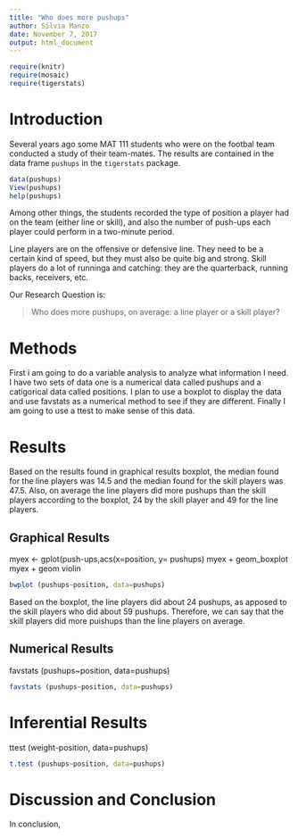 ---
title: "Who does more pushups"
author: Silvia Manzo
date: November 7, 2017
output: html_document
---

```{r include=FALSE}
require(knitr)
require(mosaic)
require(tigerstats)
```
<!-- We recommend you use git branches -- create a separate branch for each major section i.e. Introduction, Methods, Results, Inferential Results, and Discussion and Conclusions - leave the YAML block untouched until the final merge where you put in your own name !-->

# Introduction

Several years ago some MAT 111 students who were on the footbal team conducted a study of their team-mates.  The results are contained in the data frame `pushups` in the `tigerstats` package.

```{r eval=FALSE}
data(pushups)
View(pushups)
help(pushups)
```

Among other things, the students recorded the type of position a player had on the team (either line or skill), and also the number of push-ups each player could perform in a two-minute period.

Line players are on the offensive or defensive line.  They need to be a certain kind of speed, but they must also be quite big and strong.  Skill players do a lot of runninga and catching:  they are the quarterback, running backs, receivers, etc.

Our Research Question is:

  >Who does more pushups, on average: a line player or a skill player?


# Methods
<!--Decide on your methods:  use "variable analysis" or other appropriate descriptors.  Make sure to choose at least one graphical method and at least one numerical method.!-->

First i am going to do a variable analysis to analyze what information I need. I have two sets of data one is a numerical data called pushups and a catigorical data called positions. I plan to use a boxplot to display the data and use favstats as a numerical method to see if they are different. Finally I am going to use a ttest to make sense of this data. 




# Results
<!--You have both graphical and numerical methods, so you will have both graphical and numerical results to consider.!-->
Based on the results found in graphical results boxplot, the median found for the line players was 14.5 and the median found for the skill players was 47.5. Also, on average the line players did more pushups than the skill players according to the boxplot, 24 by the skill player and 49 for the line players. 

## Graphical Results
<!--Your graph should have a good title, and axes should be labled as needed.  Discuss your graphical results, showing how they answer the research question.  Use specific features of the graph in your discussion.!-->
myex <- gplot(push-ups,acs(x=position, y= pushups) myex + geom_boxplot myex + geom violin
```{r}
bwplot (pushups~position, data=pushups)
```

Based on the boxplot, the line players did about 24 pushups, as apposed to the skill players who did about 59 pushups. Therefore, we can say that the skill players did more puishups than the line players on average. 



## Numerical Results
<!--Numerical results go here. Use the numerical results to describe the patterns if any that exist in the data as focused toward the research question!-->
favstats (pushups~position, data=pushups)
```{r}
favstats (pushups~position, data=pushups)
```


# Inferential Results
<!--State hypothesis clearly.  Make sure your discussion of the inferential test covers all the aspects that the test output produces, such as test statistic, p-value etc.  Make a decision about the null hypothesis, explain the assumptions on which the selected test/procedure was based, and why the chosen procedure satisfys the assumptions and is appropriate to answer the research question!-->
ttest (weight-position, data=pushups)
```{r}
t.test (pushups~position, data=pushups)
```


# Discussion and Conclusion
<!--State your overall conclusion.  This is also a good place to mention other Research Questions that came to mind as you were carrying out this study.!-->
In conclusion, 
